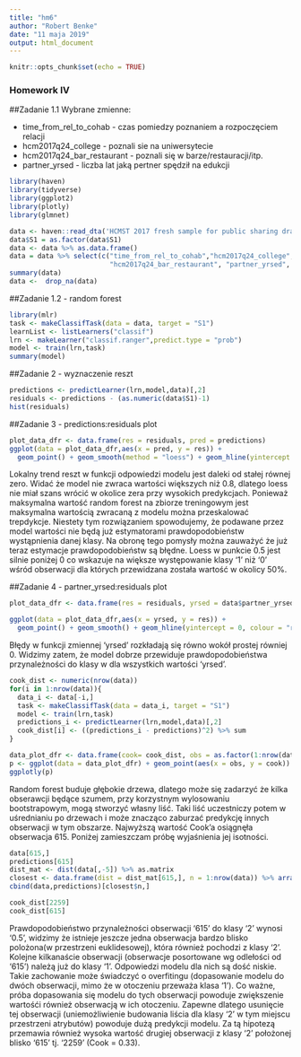 ```yaml
---
title: "hm6"
author: "Robert Benke"
date: "11 maja 2019"
output: html_document
---
```


```r
knitr::opts_chunk$set(echo = TRUE)
```

### Homework IV


##Zadanie 1.1
Wybrane zmienne:

 * time_from_rel_to_cohab - czas pomiedzy poznaniem a rozpoczęciem relacji
 * hcm2017q24_college - poznali sie na uniwersytecie  
 * hcm2017q24_bar_restaurant - poznali się w barze/restauracji/itp.
 * partner_yrsed - liczba lat jaką pertner spędził na edukcji

```r
library(haven)
library(tidyverse)
library(ggplot2)
library(plotly)
library(glmnet)
```
```r
data <- haven::read_dta('HCMST 2017 fresh sample for public sharing draft v1.1.dta')
data$S1 = as.factor(data$S1)
data <- data %>% as.data.frame()
data = data %>% select(c("time_from_rel_to_cohab","hcm2017q24_college",
                         "hcm2017q24_bar_restaurant", "partner_yrsed", "S1"))
summary(data)
data <-  drop_na(data)
```

##Zadanie 1.2 - random forest
```r
library(mlr)
task <- makeClassifTask(data = data, target = "S1")
learnList <- listLearners("classif")
lrn <- makeLearner("classif.ranger",predict.type = "prob")
model <- train(lrn,task)
summary(model)
```

##Zadanie 2 - wyznaczenie reszt
```r
predictions <- predictLearner(lrn,model,data)[,2] 
residuals <- predictions - (as.numeric(data$S1)-1) 
hist(residuals)
```


##Zadanie 3 - predictions:residuals plot
```r
plot_data_dfr <- data.frame(res = residuals, pred = predictions)
ggplot(data = plot_data_dfr,aes(x = pred, y = res)) + 
  geom_point() + geom_smooth(method = "loess") + geom_hline(yintercept = 0, colour = "red")

```

Lokalny trend reszt w funkcji odpowiedzi modelu jest daleki od stałej równej zero. Widać że model nie zwraca wartości większych niż 0.8, dlatego loess nie miał szans wrócić w okolice zera przy wysokich predykcjach. Ponieważ maksymalna wartość random forest na zbiorze treningowym jest maksymalna wartością zwracaną z modelu można przeskalować trepdykcje. Niestety tym rozwiązaniem spowodujemy, że podawane przez model wartości nie będą już estymatorami prawdopodobieństw wystąpnienia danej klasy. Na obronę tego pomysły można zauważyć że już teraz estymacje prawdopodobieństw są błędne. Loess w punkcie 0.5 jest silnie poniżej 0 co wskazuje na większe występowanie klasy '1' niż '0' wśród obserwacji dla których przewidzana została wartość w okolicy 50%.   


##Zadanie 4 - partner_yrsed:residuals plot
```r
plot_data_dfr <- data.frame(res = residuals, yrsed = data$partner_yrsed)

ggplot(data = plot_data_dfr,aes(x = yrsed, y = res)) +
  geom_point() + geom_smooth() + geom_hline(yintercept = 0, colour = "red")
```

Błędy w funkcji zmiennej 'yrsed' rozkładają się równo wokół prostej równiej 0. Widzimy zatem, że model dobrze przewiduje prawdopodobieństwa przynależności do klasy w dla wszystkich wartości 'yrsed'. 

```r
cook_dist <- numeric(nrow(data))
for(i in 1:nrow(data)){
  data_i <- data[-i,]
  task <- makeClassifTask(data = data_i, target = "S1")
  model <- train(lrn,task)
  predictions_i <- predictLearner(lrn,model,data)[,2] 
  cook_dist[i] <- ((predictions_i - predictions)^2) %>% sum
}

data_plot_dfr <- data.frame(cook= cook_dist, obs = as.factor(1:nrow(data)))
p <- ggplot(data = data_plot_dfr) + geom_point(aes(x = obs, y = cook))
ggplotly(p)
```

Random forest buduje głębokie drzewa, dlatego może się zadarzyć że kilka obserawcji będące szumem, przy korzystnym wylosowaniu bootstrapowym, mogą stworzyć własny liść. Taki liść uczestniczy potem w uśrednianiu po drzewach i może znacząco zaburzać predykcję innych obserwacji w tym obszarze. Najwyższą wartość Cook'a osiągnęła obserwacja 615. Poniżej zamieszczam próbę wyjaśnienia jej isotności.
```r
data[615,]
predictions[615]
dist_mat <- dist(data[,-5]) %>% as.matrix
closest <- data.frame(dist = dist_mat[615,], n = 1:nrow(data)) %>% arrange(dist) %>% head(10)
cbind(data,predictions)[closest$n,]

cook_dist[2259]
cook_dist[615]

```


Prawdopodobieństwo przynależności obserwacji '615' do klasy '2' wynosi '0.5', widzimy że istnieje jeszcze jedna obserwacja bardzo blisko polożona(w przestrzeni euklidesowej), która również pochodzi z klasy '2'. Kolejne kilkanaście obserwacji (obserwacje posortowane wg odlełości od '615') należą już do klasy '1'. Odpowiedzi modelu dla nich są dość niskie. Takie zachowanie może świadczyć o overfitingu (dopasowanie modelu do dwóch obserwacji, mimo że w otoczeniu przeważa klasa '1'). Co ważne, próba dopasowania się modelu do tych obserwacji powoduje zwiększenie wartośći również obserwacją w ich otoczeniu. Zapewne dlatego usunięcie tej obserwacji (uniemożliwienie budowania liścia dla klasy '2' w tym miejscu przestrzeni atrybutów) powoduje dużą predykcji modelu. Za tą hipotezą przemawia również wysoka wartość drugiej obserwacji z klasy '2' położonej blisko '615' tj. '2259' (Cook = 0.33).

